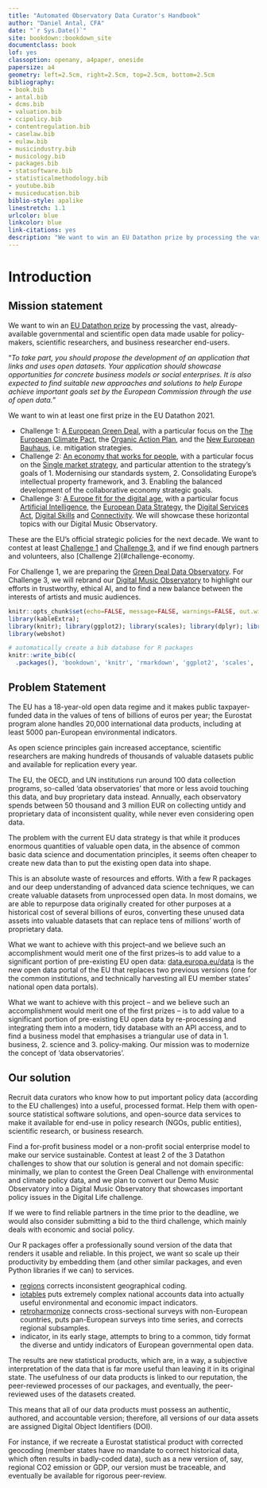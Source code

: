 ```yaml
--- 
title: "Automated Observatory Data Curator's Handbook"
author: "Daniel Antal, CFA"
date: "`r Sys.Date()`"
site: bookdown::bookdown_site
documentclass: book
lof: yes
classoption: openany, a4paper, oneside
papersize: a4
geometry: left=2.5cm, right=2.5cm, top=2.5cm, bottom=2.5cm
bibliography:
- book.bib
- antal.bib
- dcms.bib
- valuation.bib
- ccipolicy.bib
- contentregulation.bib
- caselaw.bib
- eulaw.bib
- musicindustry.bib
- musicology.bib
- packages.bib
- statsoftware.bib
- statisticalmethodology.bib
- youtube.bib
- musiceducation.bib
biblio-style: apalike
linestretch: 1.1
urlcolor: blue
linkcolor: blue
link-citations: yes
description: "We want to win an EU Datathon prize by processing the vast, already available governmental and scientific open data made usable for policy-makers, scientific researchers, and business researcher end-users."
---
```


# Introduction {-}


## Mission statement {-}

We want to win an [EU Datathon prize](https://op.europa.eu/en/web/eudatathon) by processing the vast, already-available governmental and scientific open data made usable for policy-makers, scientific researchers, and business researcher end-users. 

"*To take part, you should propose the development of an application that links and uses open datasets. Your application should showcase opportunities for concrete business models or social enterprises. It is also expected to find suitable new approaches and solutions to help Europe achieve important goals set by the European Commission through the use of open data.*"

We want to win at least one first prize in the EU Datathon 2021.

- Challenge 1: [A European Green Deal](https://ec.europa.eu/info/strategy/priorities-2019-2024/european-green-deal_en), with a particular focus on the [The European Climate Pact](https://ec.europa.eu/commission/presscorner/detail/en/ip_20_2323), the [Organic Action Plan](https://ec.europa.eu/info/food-farming-fisheries/farming/organic-farming/organic-action-plan_en), and the [New European Bauhaus](https://ec.europa.eu/commission/presscorner/detail/en/IP_21_111), i.e. mitigation strategies.
- Challenge 2: [An economy that works for people](https://ec.europa.eu/info/strategy/priorities-2019-2024/economy-works-people_en#:~:text=Individuals%20and%20businesses%20in%20the,needs%20of%20the%20EU's%20citizens.), with a particular focus on the [Single market strategy](https://ec.europa.eu/info/strategy/priorities-2019-2024/economy-works-people/internal-market_en), and particular attention to the strategy's goals of 1. Modernising our standards system, 2. Consolidating Europe’s intellectual property framework, and 3. Enabling the balanced development of the collaborative economy strategic goals.
- Challenge 3: [A Europe fit for the digital age](https://ec.europa.eu/info/strategy/priorities-2019-2024/europe-fit-digital-age_en), with a particular focus [Artificial Intelligence](https://ec.europa.eu/info/strategy/priorities-2019-2024/europe-fit-digital-age/excellence-trust-artificial-intelligence_en), the [European Data Strategy](https://ec.europa.eu/info/strategy/priorities-2019-2024/europe-fit-digital-age/european-data-strategy_en), 
the [Digital Services Act](https://ec.europa.eu/info/strategy/priorities-2019-2024/europe-fit-digital-age/digital-services-act-ensuring-safe-and-accountable-online-environment_en), [Digital Skills](https://digital-strategy.ec.europa.eu/en/policies/digital-skills-and-jobs) and [Connectivity](https://digital-strategy.ec.europa.eu/en/policies/connectivity). We will showcase these horizontal topics with our Digital Music Observatory. 

These are the EU’s official strategic policies for the next decade. We want to contest at least [Challenge 1](#challenge-green-deal) and  [Challenge 3](#challenge-digital-age), and if we find enough partners and volunteers, also [Challenge 2](#challenge-economy.

For Challenge 1, we are preparing the [Green Deal Data Observatory](http://greendeal.dataobservatory.eu/). For Challenge 3, we will rebrand our [Digital Music Observatory](https://music.dataobservatory.eu/) to highlight our efforts in trustworthy, ethical AI, and to find a new balance between the interests of artists and music audiences. 

```r
knitr::opts_chunk$set(echo=FALSE, message=FALSE, warnings=FALSE, out.width ='80%', fig.align='center')
library(kableExtra); 
library(knitr); library(ggplot2); library(scales); library(dplyr); library(tidyr)
library(webshot)
```

```r
# automatically create a bib database for R packages
knitr::write_bib(c(
  .packages(), 'bookdown', 'knitr', 'rmarkdown', 'ggplot2', 'scales', 'dplyr', 'tidyr', 'tidyverse',  'ggplot2','stats', 'purrr', 'kableExtra', 'webshot' ), 'packages.bib')
```

## Problem Statement {-}

The EU has a 18-year-old open data regime and it makes public taxpayer-funded data in the values of tens of billions of euros per year; the Eurostat program alone handles 20,000 international data products, including at least 5000 pan-European environmental indicators.

As open science principles gain increased acceptance, scientific researchers are making hundreds of thousands of valuable datasets public and available for replication every year.

The EU, the OECD, and UN institutions run around 100 data collection programs, so-called ‘data observatories’ that more or less avoid touching this data, and buy proprietary data instead. Annually, each observatory spends between 50 thousand and 3 million EUR on collecting untidy and proprietary data of inconsistent quality, while never even considering open data.

The problem with the current EU data strategy is that while it produces enormous quantities of valuable open data, in the absence of common basic data science and documentation principles, it seems often cheaper to create new data than to put the existing open data into shape.

This is an absolute waste of resources and efforts. With a few R packages and our deep understanding of advanced data science techniques, we can create valuable datasets from unprocessed open data. In most domains, we are able to repurpose data originally created for other purposes at a historical cost of several billions of euros, converting these unused data assets into valuable datasets that can replace tens of millions' worth of proprietary data. 

What we want to achieve with this project--and we believe such an accomplishment would merit one of the first prizes--is to add value to a significant portion of pre-existing EU open data: 
[data.europa.eu/data](https://data.europa.eu/data/) is the new open data portal of the EU that replaces two previous versions (one for the common institutions, and technically harvesting all EU member states' national open data portals).

What we want to achieve with this project -- and we believe such an accomplishment would merit one of the first prizes -- is to add value to a significant portion of pre-existing EU open data by re-processing and integrating them into a modern, tidy database with an API access, and to find a business model that emphasises a triangular use of data in 1. business, 2. science and 3. policy-making. Our mission was to modernize the concept of ‘data observatories’.

## Our solution {-}

Recruit data curators who know how to put important policy data (according to the EU challenges) into a useful, processed format.
Help them with open-source statistical software solutions, and open-source data services to make it available for end-use in policy research (NGOs, public entities), scientific research, or business research.

Find a for-profit business model or a non-profit social enterprise model to make our service sustainable.
Contest at least 2 of the 3 Datathon challenges to show that our solution is general and not domain specific: minimally, we plan to contest the Green Deal Challenge with environmental and climate policy data, and we plan to convert our Demo Music Observatory into a Digital Music Observatory that showcases important policy issues in the Digital Life challenge.

If we were to find reliable partners in the time prior to the deadline, we would also consider submitting a bid to the third challenge, which mainly deals with economic and social policy.

Our R packages offer a professionally sound version of the data that renders it usable and reliable. In this project, we want so scale up their productivity by embedding them (and other similar packages, and even Python libraries if we can) to services. 

- [regions](https://regions.dataobservatory.eu/) corrects inconsistent geographical coding.
- [iotables](https://iotables.dataobservatory.eu/) puts extremely complex national accounts data into actually useful environmental and economic impact indicators.
- [retroharmonize](https://retroharmonize.dataobservatory.eu/) connects cross-sectional surveys with non-European countries, puts pan-European surveys into time series, and corrects regional subsamples.
- indicator, in  its early stage, attempts to bring to a common, tidy format the diverse and untidy indicators of European governmental open data. 

The results are new statistical products, which are, in a way, a subjective interpretation of the data that is far more useful than leaving it in its original state. The usefulness of our data products is linked to our reputation, the peer-reviewed processes of our packages, and eventually, the peer-reviewed uses of the datasets created.  

This means that all of our data products must possess an authentic, authored, and accountable version; therefore, all versions of our data assets are assigned Digital Object Identifiers (DOI).

For instance, if we recreate a Eurostat statistical product with corrected geocoding (member states have no mandate to correct historical data, which often results in badly-coded data), such as a new version of, say, regional CO2 emission or GDP, our version must be traceable, and eventually be available for rigorous peer-review.
